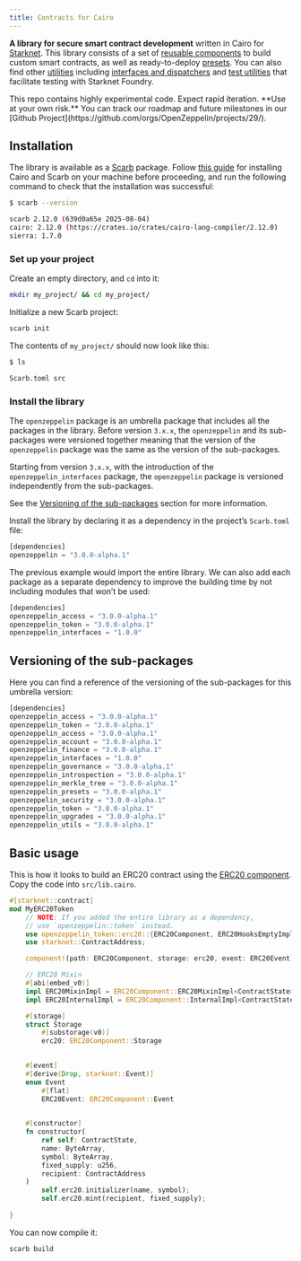 ```yaml
---
title: Contracts for Cairo
---
```


**A library for secure smart contract development** written in Cairo for [Starknet](https://starkware.co/product/starknet/). This library consists of a set of [reusable components](components.mdx) to build custom smart contracts, as well as
ready-to-deploy [presets](presets.mdx). You can also find other [utilities](/api/utilities.mdx) including [interfaces and dispatchers](interfaces.mdx) and [test utilities](/api/testing.mdx)
that facilitate testing with Starknet Foundry.

<Callout type='warn'>
This repo contains highly experimental code. Expect rapid iteration. **Use at your own risk.**
</Callout>

<Callout>
You can track our roadmap and future milestones in our [Github Project](https://github.com/orgs/OpenZeppelin/projects/29/).
</Callout>

## Installation

The library is available as a [Scarb](https://docs.swmansion.com/scarb) package. Follow [this guide](https://docs.swmansion.com/scarb/download.html) for installing Cairo and Scarb on your machine
before proceeding, and run the following command to check that the installation was successful:

```bash
$ scarb --version

scarb 2.12.0 (639d0a65e 2025-08-04)
cairo: 2.12.0 (https://crates.io/crates/cairo-lang-compiler/2.12.0)
sierra: 1.7.0
```

### Set up your project

Create an empty directory, and `cd` into it:

```bash
mkdir my_project/ && cd my_project/
```

Initialize a new Scarb project:

```bash
scarb init
```

The contents of `my_project/` should now look like this:

```bash
$ ls

Scarb.toml src
```

### Install the library

<Callout type='warn'>


The `openzeppelin` package is an umbrella package that includes all the packages in the library.
Before version `3.x.x`, the `openzeppelin` and its sub-packages
were versioned together meaning that the version of the `openzeppelin`
package was the same as the version of the sub-packages.

Starting from version `3.x.x`, with the introduction of the `openzeppelin_interfaces` package,
the `openzeppelin` package is versioned independently from the sub-packages.

See the [Versioning of the sub-packages](index.mdx#versioning_of_the_sub_packages) section for more information.

</Callout>

Install the library by declaring it as a dependency in the project’s `Scarb.toml` file:

```javascript
[dependencies]
openzeppelin = "3.0.0-alpha.1"
```

The previous example would import the entire library. We can also add each package as a separate dependency to
improve the building time by not including modules that won’t be used:

```javascript
[dependencies]
openzeppelin_access = "3.0.0-alpha.1"
openzeppelin_token = "3.0.0-alpha.1"
openzeppelin_interfaces = "1.0.0"
```

## Versioning of the sub-packages

Here you can find a reference of the versioning of the sub-packages for this umbrella version:

```javascript
[dependencies]
openzeppelin_access = "3.0.0-alpha.1"
openzeppelin_token = "3.0.0-alpha.1"
openzeppelin_access = "3.0.0-alpha.1"
openzeppelin_account = "3.0.0-alpha.1"
openzeppelin_finance = "3.0.0-alpha.1"
openzeppelin_interfaces = "1.0.0"
openzeppelin_governance = "3.0.0-alpha.1"
openzeppelin_introspection = "3.0.0-alpha.1"
openzeppelin_merkle_tree = "3.0.0-alpha.1"
openzeppelin_presets = "3.0.0-alpha.1"
openzeppelin_security = "3.0.0-alpha.1"
openzeppelin_token = "3.0.0-alpha.1"
openzeppelin_upgrades = "3.0.0-alpha.1"
openzeppelin_utils = "3.0.0-alpha.1"
```

## Basic usage

This is how it looks to build an ERC20 contract using the [ERC20 component](erc20.mdx).
Copy the code into `src/lib.cairo`.

```rust
#[starknet::contract]
mod MyERC20Token 
    // NOTE: If you added the entire library as a dependency,
    // use `openzeppelin::token` instead.
    use openzeppelin_token::erc20::{ERC20Component, ERC20HooksEmptyImpl, DefaultConfig;
    use starknet::ContractAddress;

    component!(path: ERC20Component, storage: erc20, event: ERC20Event);

    // ERC20 Mixin
    #[abi(embed_v0)]
    impl ERC20MixinImpl = ERC20Component::ERC20MixinImpl<ContractState>;
    impl ERC20InternalImpl = ERC20Component::InternalImpl<ContractState>;

    #[storage]
    struct Storage 
        #[substorage(v0)]
        erc20: ERC20Component::Storage
    

    #[event]
    #[derive(Drop, starknet::Event)]
    enum Event 
        #[flat]
        ERC20Event: ERC20Component::Event
    

    #[constructor]
    fn constructor(
        ref self: ContractState,
        name: ByteArray,
        symbol: ByteArray,
        fixed_supply: u256,
        recipient: ContractAddress
    ) 
        self.erc20.initializer(name, symbol);
        self.erc20.mint(recipient, fixed_supply);
    
}
```

You can now compile it:

```bash
scarb build
```
